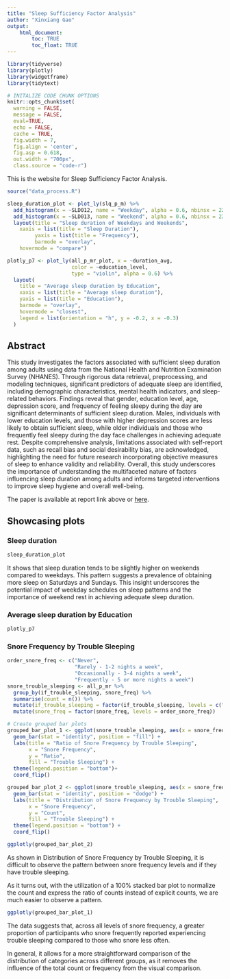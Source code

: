 ```yaml
---
title: "Sleep Sufficiency Factor Analysis"
author: "Xinxiang Gao"
output: 
    html_document:
        toc: TRUE
        toc_float: TRUE
---
```

```r
library(tidyverse)
library(plotly)
library(widgetframe)
library(tidytext)

# INITALIZE CODE CHUNK OPTIONS
knitr::opts_chunk$set(
  warning = FALSE,
  message = FALSE,
  eval=TRUE,
  echo = FALSE,
  cache = TRUE,
  fig.width = 7, 
  fig.align = 'center',
  fig.asp = 0.618,
  out.width = "700px",
  class.source = "code-r")
```

This is the website for Sleep Sufficiency Factor Analysis.

```r
source("data_process.R")
```

```r
sleep_duration_plot <- plot_ly(slq_p_m) %>% 
  add_histogram(x = ~SLD012, name = "Weekday", alpha = 0.6, nbinsx = 22) %>% 
  add_histogram(x = ~SLD013, name = "Weekend", alpha = 0.6, nbinsx = 22) %>% 
  layout(title = "Sleep duration of Weekdays and Weekends",
    xaxis = list(title = "Sleep Duration"), 
         yaxis = list(title = "Frequency"),
         barmode = "overlay",
    hovermode = "compare")
```

```r
plotly_p7 <- plot_ly(all_p_mr_plot, x = ~duration_avg, 
                     color = ~education_level, 
                     type = "violin", alpha = 0.6) %>%
  layout(
    title = "Average sleep duration by Education",
    xaxis = list(title = "Average sleep duration"),
    yaxis = list(title = "Education"),
    barmode = "overlay",
    hovermode = "closest",
    legend = list(orientation = "h", y = -0.2, x = -0.3)
  )


```

## Abstract {.tabset}

This study investigates the factors associated with sufficient sleep duration among adults using data from the National Health and Nutrition Examination Survey (NHANES). Through rigorous data retrieval, preprocessing, and modeling techniques, significant predictors of adequate sleep are identified, including demographic characteristics, mental health indicators, and sleep-related behaviors. Findings reveal that gender, education level, age, depression score, and frequency of feeling sleepy during the day are significant determinants of sufficient sleep duration. Males, individuals with lower education levels, and those with higher depression scores are less likely to obtain sufficient sleep, while older individuals and those who frequently feel sleepy during the day face challenges in achieving adequate rest. Despite comprehensive analysis, limitations associated with self-report data, such as recall bias and social desirability bias, are acknowledged, highlighting the need for future research incorporating objective measures of sleep to enhance validity and reliability. Overall, this study underscores the importance of understanding the multifaceted nature of factors influencing sleep duration among adults and informs targeted interventions to improve sleep hygiene and overall well-being.

The paper is available at report link above or
[here](https://github.com/xgao28/Sleep-Sufficiency-Factor-Analysis/blob/main/paper/Sleep_Sufficiency_Factor_Analysis.pdf).

## Showcasing plots {.tabset}

### Sleep duration

```r
sleep_duration_plot
```

It shows that sleep duration tends to be slightly higher on weekends compared to weekdays. This pattern suggests a prevalence of obtaining more sleep on Saturdays and Sundays. This insight underscores the potential impact of weekday schedules on sleep patterns and the importance of weekend rest in achieving adequate sleep duration.

### Average sleep duration by Education

```r
plotly_p7
```


### Snore Frequency by Trouble Sleeping

```r
order_snore_freq <- c("Never", 
                      "Rarely - 1-2 nights a week",
                      "Occasionally - 3-4 nights a week",
                      "Frequently - 5 or more nights a week")
snore_trouble_sleeping <- all_p_mr %>%
  group_by(if_trouble_sleeping, snore_freq) %>%
  summarise(count = n()) %>%
  mutate(if_trouble_sleeping = factor(if_trouble_sleeping, levels = c("No", "Yes"))) %>%
  mutate(snore_freq = factor(snore_freq, levels = order_snore_freq))

# Create grouped bar plots
grouped_bar_plot_1 <- ggplot(snore_trouble_sleeping, aes(x = snore_freq, y = count, fill = if_trouble_sleeping)) +
  geom_bar(stat = "identity", position = "fill") +
  labs(title = "Ratio of Snore Frequency by Trouble Sleeping",
       x = "Snore Frequency",
       y = "Ratio",
       fill = "Trouble Sleeping") +
  theme(legend.position = "bottom")+ 
  coord_flip()

grouped_bar_plot_2 <- ggplot(snore_trouble_sleeping, aes(x = snore_freq, y = count, fill = if_trouble_sleeping)) +
  geom_bar(stat = "identity", position = "dodge") +
  labs(title = "Distribution of Snore Frequency by Trouble Sleeping",
       x = "Snore Frequency",
       y = "Count",
       fill = "Trouble Sleeping") +
  theme(legend.position = "bottom") +
  coord_flip()

ggplotly(grouped_bar_plot_2)

```

As shown in Distribution of Snore Frequency by Trouble Sleeping, it is difficult to observe the pattern between snore frequency levels and if they have trouble sleeping.

As it turns out, with the utilization of a 100% stacked bar plot to normalize the count and express the ratio of counts instead of explicit counts, we are much easier to observe a pattern.

```r
ggplotly(grouped_bar_plot_1)
```

The data suggests that, across all levels of snore frequency, a greater proportion of participants who snore frequently reported experiencing trouble sleeping compared to those who snore less often.

In general, it allows for a more straightforward comparison of the distribution of categories across different groups, as it removes the influence of the total count or frequency from the visual comparison.
